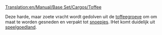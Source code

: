 [[Translation:en/Manual/Base Set/Cargos/Toffee]]

{{nl/Manual/Base Set/Cargos/Vracht|name=Toffee
|image=ToffeeQuarry.png
|geproduceerd=[[nl/Manual/Base Set/Industries/Toffeegroeve|Toffeegroeve]]
| geaccepteerd=[[nl/Manual/Base Set/Industries/Snoepfabriek|Snoepfabriek]]
}}

Deze harde, maar zoete vracht wordt gedolven uit de [[nl/Manual/Base Set/Industries/Toffeegroeve|toffeegroeve]] om om maat te worden gesneden en verpakt tot [[nl/Manual/Base Set/Cargos/Snoep|snoepjes]]. IHet komt duidelijk uit [[nl/Manual/Klimaat#speelgoedland|speelgoedland]].